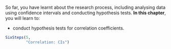 ::: {.objectivesBox .objectives data-latex="{iconmonstr-target-4-240.png}"}
So far, you have learnt about the research process, including analysing data using confidence intervals and conducting hypothesis tests.
**In this chapter**, you will learn to:

* conduct hypothesis tests for correlation coefficients.
:::


```r
SixSteps(5, 
         "Correlation: CIs")
```



